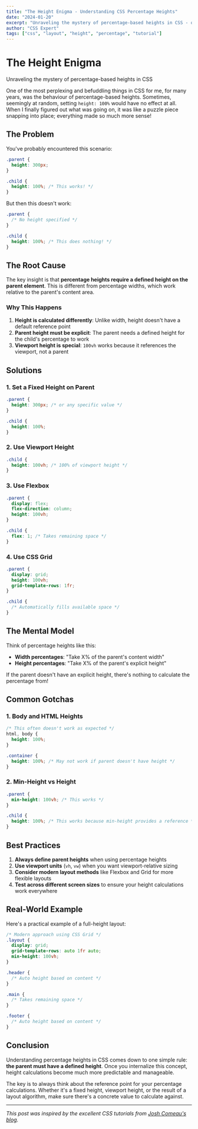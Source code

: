 ```yaml
---
title: "The Height Enigma - Understanding CSS Percentage Heights"
date: "2024-01-20"
excerpt: "Unraveling the mystery of percentage-based heights in CSS - one of the most perplexing aspects of CSS layout."
author: "CSS Expert"
tags: ["css", "layout", "height", "percentage", "tutorial"]
---
```


# The Height Enigma

Unraveling the mystery of percentage-based heights in CSS

One of the most perplexing and befuddling things in CSS for me, for many years, was the behaviour of percentage-based heights. Sometimes, seemingly at random, setting `height: 100%` would have no effect at all. When I finally figured out what was going on, it was like a puzzle piece snapping into place; everything made so much more sense!

## The Problem

You've probably encountered this scenario:

```css
.parent {
  height: 300px;
}

.child {
  height: 100%; /* This works! */
}
```

But then this doesn't work:

```css
.parent {
  /* No height specified */
}

.child {
  height: 100%; /* This does nothing! */
}
```

## The Root Cause

The key insight is that **percentage heights require a defined height on the parent element**. This is different from percentage widths, which work relative to the parent's content area.

### Why This Happens

1. **Height is calculated differently**: Unlike width, height doesn't have a default reference point
2. **Parent height must be explicit**: The parent needs a defined height for the child's percentage to work
3. **Viewport height is special**: `100vh` works because it references the viewport, not a parent

## Solutions

### 1. Set a Fixed Height on Parent

```css
.parent {
  height: 300px; /* or any specific value */
}

.child {
  height: 100%;
}
```

### 2. Use Viewport Height

```css
.child {
  height: 100vh; /* 100% of viewport height */
}
```

### 3. Use Flexbox

```css
.parent {
  display: flex;
  flex-direction: column;
  height: 100vh;
}

.child {
  flex: 1; /* Takes remaining space */
}
```

### 4. Use CSS Grid

```css
.parent {
  display: grid;
  height: 100vh;
  grid-template-rows: 1fr;
}

.child {
  /* Automatically fills available space */
}
```

## The Mental Model

Think of percentage heights like this:

- **Width percentages**: "Take X% of the parent's content width"
- **Height percentages**: "Take X% of the parent's explicit height"

If the parent doesn't have an explicit height, there's nothing to calculate the percentage from!

## Common Gotchas

### 1. Body and HTML Heights

```css
/* This often doesn't work as expected */
html, body {
  height: 100%;
}

.container {
  height: 100%; /* May not work if parent doesn't have height */
}
```

### 2. Min-Height vs Height

```css
.parent {
  min-height: 100vh; /* This works */
}

.child {
  height: 100%; /* This works because min-height provides a reference */
}
```

## Best Practices

1. **Always define parent heights** when using percentage heights
2. **Use viewport units** (`vh`, `vw`) when you want viewport-relative sizing
3. **Consider modern layout methods** like Flexbox and Grid for more flexible layouts
4. **Test across different screen sizes** to ensure your height calculations work everywhere

## Real-World Example

Here's a practical example of a full-height layout:

```css
/* Modern approach using CSS Grid */
.layout {
  display: grid;
  grid-template-rows: auto 1fr auto;
  min-height: 100vh;
}

.header {
  /* Auto height based on content */
}

.main {
  /* Takes remaining space */
}

.footer {
  /* Auto height based on content */
}
```

## Conclusion

Understanding percentage heights in CSS comes down to one simple rule: **the parent must have a defined height**. Once you internalize this concept, height calculations become much more predictable and manageable.

The key is to always think about the reference point for your percentage calculations. Whether it's a fixed height, viewport height, or the result of a layout algorithm, make sure there's a concrete value to calculate against.

---

*This post was inspired by the excellent CSS tutorials from [Josh Comeau's blog](https://www.joshwcomeau.com/css/).*